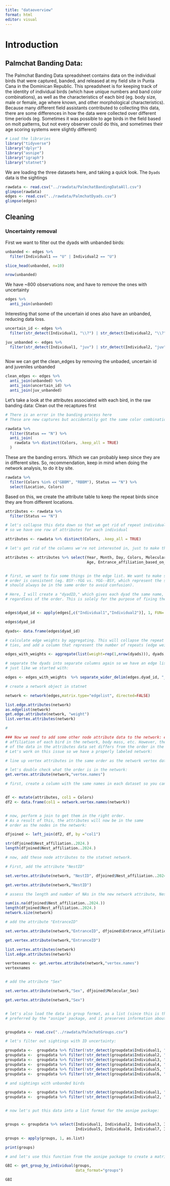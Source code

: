 ```yaml
---
title: "dataoverview"
format: html
editor: visual
---
```


# Introduction

## Palmchat Banding Data:

The Palmchat Banding Data spreadsheet contains data on the individual birds that were captured, banded, and released at my field site in Punta Cana in the Dominican Republic. This spreadsheet is for keeping track of the identity of individual birds (which have unique numbers and band color combinations), as well as the characteristics of each bird (eg. body size, male or female, age where known, and other morphological characteristics). Because many different field assistants contributed to collecting this data, there are some differences in how the data were collected over different time periods (eg. Sometimes it was possible to age birds in the field based on molt patterns, but not every observer could do this, and sometimes their age scoring systems were slightly different)

```r
# Load the libraries
library("tidyverse")
library("dplyr")
library("asnipe")
library("igraph")
library("statnet")

```

We are loading the three datasets here, and taking a quick look. The `Dyads` data is the sightings

```r
rawdata <- read.csv("../rawdata/PalmchatBandingDataAll.csv")
glimpse(rawdata)
edges <- read.csv("../rawdata/PalmchatDyads.csv")
glimpse(edges)
```

## Cleaning

### Uncertainty removal

First we want to filter out the dyads with unbanded birds:
```r
unbanded <- edges %>% 
  filter(Individual1 == "U" | Individual2 == "U")

slice_head(unbanded, n=10)  

nrow(unbanded)
```

We have ~800 observations now, and have to remove the ones with uncertainty

```r
edges %>% 
  anti_join(unbanded)
```

Interesting that some of the uncertain id ones also have an unbanded, reducing data loss. 
```r
uncertain_id <- edges %>% 
  filter(str_detect(Individual1, "\\?") | str_detect(Individual2, "\\?"))
```



```r

juv_unbanded <- edges %>% 
  filter(str_detect(Individual1, "juv") | str_detect(Individual2, "juv"))
  
```


Now we can get the clean_edges by removing the unbaded, uncertain id and juveniles unbanded

```r

clean_edges <- edges %>% 
  anti_join(unbanded) %>% 
  anti_join(uncertain_id) %>% 
  anti_join(juv_unbanded)
```


Let's take a look at the attributes associated with each bird, in the raw banding data:
Clean out the recaptures first
```r
# There is an error in the banding process here
# These are new captures but accidentally got the same color combination as a previous new bird

rawdata %>% 
  filter(Status == "N") %>% 
  anti_join(
    rawdata %>% distinct(Colors, .keep_all = TRUE) 
  )

```
These are the banding errors. Which we can probably keep since they are in different sites. So, recommendation, keep in mind when doing the network analysis, to do it by site.
```r
rawdata %>% 
  filter(Colors %in% c("GBBM", "RBBM"), Status == "N") %>% 
  select(Location, Colors)
```
Based on this, we create the attribute table to keep the repeat birds since they are from different locations. 

```r
attributes <- rawdata %>% 
  filter(Status == "N")
```



```r

# let's collapse this data down so that we get rid of repeat individuals in the data (recaptures),
# so we have one row of attributes for each individual

attributes <- rawdata %>% distinct(Colors, .keep_all = TRUE)

# let's get rid of the columns we're not interested in, just to make things tidier:

attributes <- attributes %>% select(Year, Month, Day, Colors, Molecular_Sex, Body_Mass, UNFLT_Wing,
                                    Age, Entrance_affiliation_based_on_videos_2024, Nest_affiliation..2024.)


# first, we want to fix some things in the edge list. We want to make sure that 
# order is consistent (eg. BSY--YGG vs. YGG--BSY, which represent the same interaction,
# should always be in the same order to avoid confusion).

# Here, I will create a "dyadID," which gives each dyad the same name,
# regardless of the order. This is solely for the purpose of fixing the above issue:


edges$dyad_id <- apply(edges[,c("Individual1","Individual2")], 1, FUN= function(x) paste(sort(x), collapse="_"))

edges$dyad_id

dyads<- data.frame(edges$dyad_id)

# calculate edge weights by aggregating. This will collapse the repeat network
# ties, and add a column that represent the number of repeats (edge weight):

edges_with_weights <- aggregate(list(weight=rep(1,nrow(dyads))), dyads, FUN=sum)

# separate the dyads into separate columns again so we have an edge list,
# just like we started with:

edges <- edges_with_weights  %>% separate_wider_delim(edges.dyad_id, "_", names = c("col1","col2"))

# create a network object in statnet

network <- network(edges,matrix.type="edgelist", directed=FALSE)

list.edge.attributes(network)
as.edgelist(network)
get.edge.attribute(network, "weight")
list.vertex.attributes(network)

# 

### Now we need to add some other node attribute data to the network: eg. the Nest
# affiliation of each bird in the network, body mass, etc. However, the order
# of the data in the attributes data set differs from the order in the network.
# Let's work on this issue so we have a properly labeled network:

# line up vertex attributes in the same order as the network vertex data in statnet:

# let's double check what the order is in the network:
get.vertex.attribute(network,"vertex.names")

# first, create a column with the same names in each dataset so you can perform a join:


df <- mutate(attributes, col1 = Colors)
df2 <- data.frame(col1 = network.vertex.names(network))


# now, perform a join to get them in the right order.
# As a result of this, the attributes will now be in the same
# order as the nodes in the network:

dfjoined <- left_join(df2, df, by ="col1")

str(dfjoined$Nest_affiliation..2024.)
length(dfjoined$Nest_affiliation..2024.)

# now, add these node attributes to the statnet network.

# First, add the attribute "NestID"

set.vertex.attribute(network, "NestID", dfjoined$Nest_affiliation..2024.)

get.vertex.attribute(network,"NestID")

# assess the length and number of NAs in the new network attribute, NestID

sum(is.na(dfjoined$Nest_affiliation..2024.))
length(dfjoined$Nest_affiliation..2024.)
network.size(network)

# add the attribute "EntranceID"

set.vertex.attribute(network,"EntranceID", dfjoined$Entrance_affiliation_based_on_videos_2024)

get.vertex.attribute(network,"EntranceID")

list.vertex.attributes(network)
list.edge.attributes(network)

vertexnames <- get.vertex.attribute(network,"vertex.names")
vertexnames


# add the attribute "Sex"

set.vertex.attribute(network,"Sex", dfjoined$Molecular_Sex)

get.vertex.attribute(network,"Sex")



```

```r
# let's also load the data in group format, as a list (since this is the input
# preferred by the "asnipe" package, and it preserves information about group interactions)


groupdata <- read.csv("../rawdata/PalmchatGroups.csv")

# let's filter out sightings with ID uncertainty:

groupdata <-  groupdata %>% filter(!str_detect(groupdata$Individual1, "\\?"))
groupdata <-  groupdata %>% filter(!str_detect(groupdata$Individual2, "\\?"))
groupdata <-  groupdata %>% filter(!str_detect(groupdata$Individual3, "\\?"))
groupdata <-  groupdata %>% filter(!str_detect(groupdata$Individual4, "\\?"))
groupdata <-  groupdata %>% filter(!str_detect(groupdata$Individual5, "\\?"))
groupdata <-  groupdata %>% filter(!str_detect(groupdata$Individual6, "\\?"))

# and sightings with unbanded birds

groupdata <-  groupdata %>% filter(!str_detect(groupdata$Individual1, "U"))
groupdata <-  groupdata %>% filter(!str_detect(groupdata$Individual2, "U"))


# now let's put this data into a list format for the asnipe package:


groups <- groupdata %>% select(Individual1, Individual2, Individual3, Individual4,
                               Individual5, Individual6, Individual7, Individual8)

groups <- apply(groups, 1, as.list)

print(groups)

# and let's use this function from the asnipe package to create a matrix:

GBI <- get_group_by_individual(groups,
                               data_format="groups")

GBI
```
